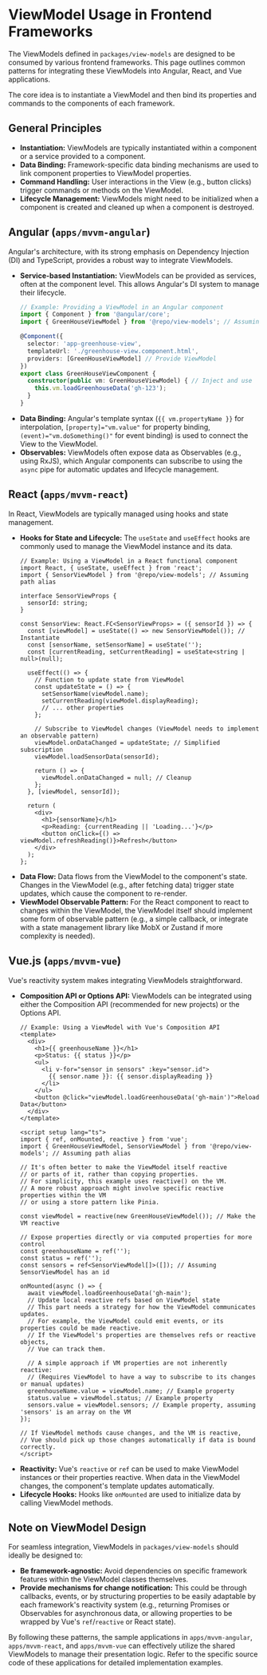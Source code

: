 # ViewModel Usage in Frontend Frameworks

The ViewModels defined in `packages/view-models` are designed to be consumed by various frontend frameworks. This page outlines common patterns for integrating these ViewModels into Angular, React, and Vue applications.

The core idea is to instantiate a ViewModel and then bind its properties and commands to the components of each framework.

## General Principles

*   **Instantiation:** ViewModels are typically instantiated within a component or a service provided to a component.
*   **Data Binding:** Framework-specific data binding mechanisms are used to link component properties to ViewModel properties.
*   **Command Handling:** User interactions in the View (e.g., button clicks) trigger commands or methods on the ViewModel.
*   **Lifecycle Management:** ViewModels might need to be initialized when a component is created and cleaned up when a component is destroyed.

## Angular (`apps/mvvm-angular`)

Angular's architecture, with its strong emphasis on Dependency Injection (DI) and TypeScript, provides a robust way to integrate ViewModels.

*   **Service-based Instantiation:** ViewModels can be provided as services, often at the component level. This allows Angular's DI system to manage their lifecycle.
    ```typescript
    // Example: Providing a ViewModel in an Angular component
    import { Component } from '@angular/core';
    import { GreenHouseViewModel } from '@repo/view-models'; // Assuming path alias

    @Component({
      selector: 'app-greenhouse-view',
      templateUrl: './greenhouse-view.component.html',
      providers: [GreenHouseViewModel] // Provide ViewModel
    })
    export class GreenHouseViewComponent {
      constructor(public vm: GreenHouseViewModel) { // Inject and use
        this.vm.loadGreenhouseData('gh-123');
      }
    }
    ```
*   **Data Binding:** Angular's template syntax (`{{ vm.propertyName }}` for interpolation, `[property]="vm.value"` for property binding, `(event)="vm.doSomething()"` for event binding) is used to connect the View to the ViewModel.
*   **Observables:** ViewModels often expose data as Observables (e.g., using RxJS), which Angular components can subscribe to using the `async` pipe for automatic updates and lifecycle management.

## React (`apps/mvvm-react`)

In React, ViewModels are typically managed using hooks and state management.

*   **Hooks for State and Lifecycle:** The `useState` and `useEffect` hooks are commonly used to manage the ViewModel instance and its data.
    ```tsx
    // Example: Using a ViewModel in a React functional component
    import React, { useState, useEffect } from 'react';
    import { SensorViewModel } from '@repo/view-models'; // Assuming path alias

    interface SensorViewProps {
      sensorId: string;
    }

    const SensorView: React.FC<SensorViewProps> = ({ sensorId }) => {
      const [viewModel] = useState(() => new SensorViewModel()); // Instantiate
      const [sensorName, setSensorName] = useState('');
      const [currentReading, setCurrentReading] = useState<string | null>(null);

      useEffect(() => {
        // Function to update state from ViewModel
        const updateState = () => {
          setSensorName(viewModel.name);
          setCurrentReading(viewModel.displayReading);
          // ... other properties
        };

        // Subscribe to ViewModel changes (ViewModel needs to implement an observable pattern)
        viewModel.onDataChanged = updateState; // Simplified subscription
        viewModel.loadSensorData(sensorId);

        return () => {
          viewModel.onDataChanged = null; // Cleanup
        };
      }, [viewModel, sensorId]);

      return (
        <div>
          <h1>{sensorName}</h1>
          <p>Reading: {currentReading || 'Loading...'}</p>
          <button onClick={() => viewModel.refreshReading()}>Refresh</button>
        </div>
      );
    };
    ```
*   **Data Flow:** Data flows from the ViewModel to the component's state. Changes in the ViewModel (e.g., after fetching data) trigger state updates, which cause the component to re-render.
*   **ViewModel Observable Pattern:** For the React component to react to changes within the ViewModel, the ViewModel itself should implement some form of observable pattern (e.g., a simple callback, or integrate with a state management library like MobX or Zustand if more complexity is needed).

## Vue.js (`apps/mvvm-vue`)

Vue's reactivity system makes integrating ViewModels straightforward.

*   **Composition API or Options API:** ViewModels can be integrated using either the Composition API (recommended for new projects) or the Options API.
    ```vue
    // Example: Using a ViewModel with Vue's Composition API
    <template>
      <div>
        <h1>{{ greenhouseName }}</h1>
        <p>Status: {{ status }}</p>
        <ul>
          <li v-for="sensor in sensors" :key="sensor.id">
            {{ sensor.name }}: {{ sensor.displayReading }}
          </li>
        </ul>
        <button @click="viewModel.loadGreenhouseData('gh-main')">Reload Data</button>
      </div>
    </template>

    <script setup lang="ts">
    import { ref, onMounted, reactive } from 'vue';
    import { GreenHouseViewModel, SensorViewModel } from '@repo/view-models'; // Assuming path alias

    // It's often better to make the ViewModel itself reactive
    // or parts of it, rather than copying properties.
    // For simplicity, this example uses reactive() on the VM.
    // A more robust approach might involve specific reactive properties within the VM
    // or using a store pattern like Pinia.

    const viewModel = reactive(new GreenHouseViewModel()); // Make the VM reactive

    // Expose properties directly or via computed properties for more control
    const greenhouseName = ref('');
    const status = ref('');
    const sensors = ref<SensorViewModel[]>([]); // Assuming SensorViewModel has an id

    onMounted(async () => {
      await viewModel.loadGreenhouseData('gh-main');
      // Update local reactive refs based on ViewModel state
      // This part needs a strategy for how the ViewModel communicates updates.
      // For example, the ViewModel could emit events, or its properties could be made reactive.
      // If the ViewModel's properties are themselves refs or reactive objects,
      // Vue can track them.

      // A simple approach if VM properties are not inherently reactive:
      // (Requires ViewModel to have a way to subscribe to its changes or manual updates)
      greenhouseName.value = viewModel.name; // Example property
      status.value = viewModel.status; // Example property
      sensors.value = viewModel.sensors; // Example property, assuming 'sensors' is an array on the VM
    });

    // If ViewModel methods cause changes, and the VM is reactive,
    // Vue should pick up those changes automatically if data is bound correctly.
    </script>
    ```
*   **Reactivity:** Vue's `reactive` or `ref` can be used to make ViewModel instances or their properties reactive. When data in the ViewModel changes, the component's template updates automatically.
*   **Lifecycle Hooks:** Hooks like `onMounted` are used to initialize data by calling ViewModel methods.

## Note on ViewModel Design

For seamless integration, ViewModels in `packages/view-models` should ideally be designed to:

*   **Be framework-agnostic:** Avoid dependencies on specific framework features within the ViewModel classes themselves.
*   **Provide mechanisms for change notification:** This could be through callbacks, events, or by structuring properties to be easily adaptable by each framework's reactivity system (e.g., returning Promises or Observables for asynchronous data, or allowing properties to be wrapped by Vue's `ref`/`reactive` or React state).

By following these patterns, the sample applications in `apps/mvvm-angular`, `apps/mvvm-react`, and `apps/mvvm-vue` can effectively utilize the shared ViewModels to manage their presentation logic. Refer to the specific source code of these applications for detailed implementation examples.
